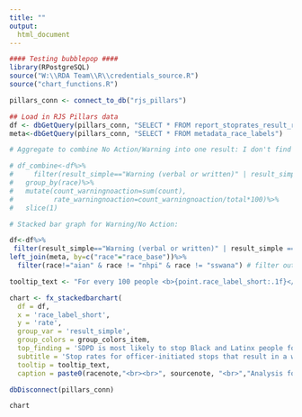 ```yaml
---
title: ""
output:
  html_document
---
```

<!-- link to Google Font -->
<link href="https://fonts.googleapis.com/css2?family=Inter:wght@100;200;300;400;500;600;700;800;900&display=swap" rel="stylesheet">

```r

#### Testing bubblepop ####
library(RPostgreSQL)
source("W:\\RDA Team\\R\\credentials_source.R")
source("chart_functions.R")

pillars_conn <- connect_to_db("rjs_pillars")

## Load in RJS Pillars data
df <- dbGetQuery(pillars_conn, "SELECT * FROM report_stoprates_result_race_person") 
meta<-dbGetQuery(pillars_conn, "SELECT * FROM metadata_race_labels")

# Aggregate to combine No Action/Warning into one result: I don't find that these results are as compelling we don't see as many racial disparities across rates, I think I would vote to do the stacked bar graph route

# df_combine<-df%>%
#     filter(result_simple=="Warning (verbal or written)" | result_simple =="No Action")%>%
#   group_by(race)%>%
#   mutate(count_warningnoaction=sum(count),
#          rate_warningnoaction=count_warningnoaction/total*100)%>%
#   slice(1)

# Stacked bar graph for Warning/No Action:

df<-df%>%
 filter(result_simple=="Warning (verbal or written)" | result_simple =="No Action")%>%
left_join(meta, by=c("race"="race_base"))%>%
  filter(race!="aian" & race != "nhpi" & race != "sswana") # filter out aian/nhpi/sswana for now

tooltip_text <- "For every 100 people <b>{point.race_label_short:.1f}</b> people in San Diego stopped for an officer-initiated stop, SDPD stopped <b>{point.rate:.1f}</b> people perceived as <b>{point.race_label_short:.1f}</b> for stops that resulted in  <b>{point.result_simple:.1f}</b>, a total of <b>{point.count:,0f}</b> people."

chart <- fx_stackedbarchart(  
  df = df,
  x = 'race_label_short',
  y = 'rate',
  group_var = 'result_simple',
  group_colors = group_colors_item,
  top_finding = 'SDPD is most likely to stop Black and Latinx people for stops that then result in no action',
  subtitle = 'Stop rates for officer-initiated stops that result in a warning or no action by race',
  tooltip = tooltip_text,
  caption = paste0(racenote,"<br><br>", sourcenote, "<br>","Analysis for all officer-initiated stops.","<br>"))

dbDisconnect(pillars_conn)


```

```r
chart

```



<script>
  widg = document.getElementsByClassName('html-widget'); //find widgets
  for (let i = 0; i < widg.length; i++) { //loop through
    document.getElementsByClassName('highchart')[i].style.width = '100%'; //adjust width
    document.getElementsByClassName('highchart')[i].style.height = '100%'; //adjust height
  }
</script>